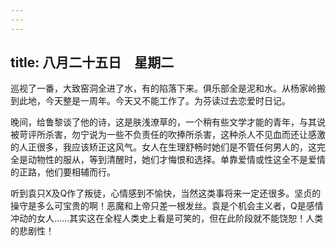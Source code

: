 ```yaml
---
---
---
```

title: 八月二十五日　星期二
---




巡视了一番，大致窑洞全进了水，有的陷落下来。俱乐部全是泥和水。从杨家岭搬到此地，今天整是一周年。今天又不能工作了。为芬读过去恋爱时日记。

晚间，给鲁黎谈了他的诗，这是肤浅潦草的，一个稍有些文学才能的青年，与其说被苛评所杀害，勿宁说为一些不负责任的吹捧所杀害，这种杀人不见血而还让感激的人正很多，我应该矫正这风气。女人在生理舒畅时她们是不管任何男人的，这完全是动物性的服从，等到清醒时，她们才悔恨和选择。单靠爱情或性这全不是爱情的正路，他们要相辅而行。

听到袁只X及Q作了叛徒，心情感到不愉快，当然这类事将来一定还很多。坚贞的操守是多么可宝贵的啊！恶魔和上帝只差一根发丝。袁是个机会主义者，Q是感情冲动的女人……其实这在全程人类史上看是可笑的，但在此阶段就不能饶恕！人类的悲剧性！